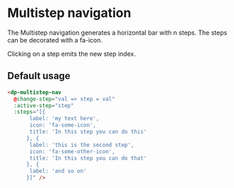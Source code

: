 
<Meta
    title="Components/MultistepNav"
    component={DpMultistepNav}
/>

# Multistep navigation

The Multistep navigation generates a horizontal bar with n steps. The steps can be decorated with a fa-icon.

Clicking on a step emits the new step index.

## Default usage

```html
<dp-multistep-nav
  @change-step="val => step = val"
  :active-step="step"
  :steps="[{
       label: 'my text here',
       icon: 'fa-some-icon',
       title: 'In this step you can do this'
      }, {
       label: 'this is the second step',
       icon: 'fa-some-other-icon',
       title: 'In this step you can do that'
      }, {
       label: 'and so on'
      }]" />
```
